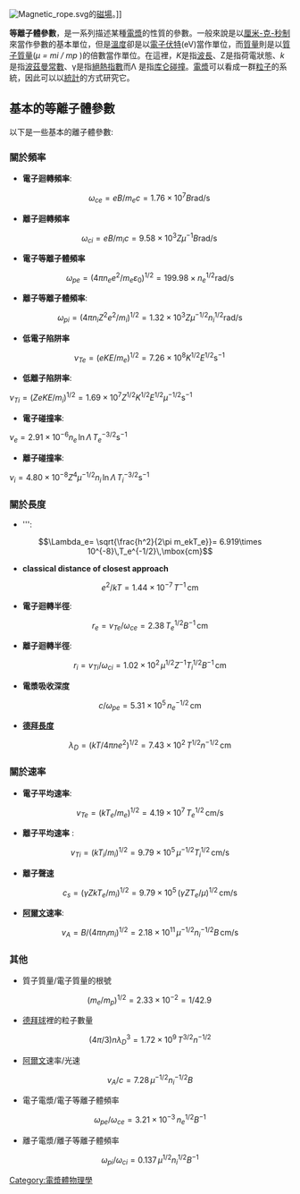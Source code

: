 {{NoteTA|G1=物理學}}
[[File:Magnetic_rope.svg|thumb]]的[[磁場|磁場]]。]]

'''等離子體參數'''，是一系列描述某種[[電漿|電漿]]的性質的參數。一般來說是以[[厘米-克-秒制|厘米-克-秒制]]來當作參數的基本單位，但是[[溫度|溫度]]卻是以[[電子伏特|電子伏特]](eV)當作單位，而[[質量|質量]]則是以[[質子|質子]][[質量|質量]](''μ = mi / mp'' )的倍數當作單位。在這裡，'' K''是指[[波長|波長]]、Z是指荷電狀態、''k''是指[[波茲曼常數|波茲曼常數]]、γ是指[[絕熱指數|絕熱指數]]而Λ 是指[[库仑碰撞|库仑碰撞]]。[[電漿|電漿]]可以看成一群[[粒子|粒子]]的系統，因此可以以[[統計學|統計]]的方式研究它。

== 基本的等離子體參數 ==
以下是一些基本的離子體參數:
===關於頻率===
*'''電子迴轉頻率''': 
:<math>\omega_{ce} = eB/m_ec = 1.76 \times 10^7 B \mbox{rad/s} \,</math>
*'''離子迴轉頻率'''
:<math>\omega_{ci} = eB/m_ic = 9.58 \times 10^3 Z \mu^{-1} B \mbox{rad/s} \,</math>
*'''電子等離子體頻率''' 
:<math>\omega_{pe} = (4\pi n_ee^2/m_e\varepsilon_0)^{1/2} = 199.98\times n_e^{1/2} \mbox{rad/s}</math>
*'''離子等離子體頻率''': 
:<math>\omega_{pi} = (4\pi n_iZ^2e^2/m_i)^{1/2} = 1.32 \times 10^3 Z \mu^{-1/2} n_i^{1/2} \mbox{rad/s}</math>
*'''低電子陷阱率'''
:<math>\nu_{Te} = (eKE/m_e)^{1/2} = 7.26 \times 10^8 K^{1/2} E^{1/2} \mbox{s}^{-1} \,</math>
*'''低離子陷阱率''':
<math>\nu_{Ti} = (ZeKE/m_i)^{1/2} = 1.69 \times 10^7 Z^{1/2} K^{1/2} E^{1/2} \mu^{-1/2} \mbox{s}^{-1} \,</math>
* '''電子碰撞率''':
<math>\nu_e = 2.91 \times 10^{-6} n_e\,\ln\Lambda\,T_e^{-3/2} \mbox{s}^{-1}</math>
*'''離子碰撞率''':
<math>\nu_i = 4.80 \times 10^{-8} Z^4 \mu^{-1/2} n_i\,\ln\Lambda\,T_i^{-3/2} \mbox{s}^{-1}</math>

=== 關於長度 ===
*''':
:<math>\Lambda_e= \sqrt{\frac{h^2}{2\pi m_ekT_e}}= 6.919\times 10^{-8}\,T_e^{-1/2}\,\mbox{cm}</math>
*'''classical distance of closest approach'''
:<math>e^2/kT=1.44\times10^{-7}\,T^{-1}\,\mbox{cm}</math>
*'''電子迴轉半徑''':
:<math>r_e = v_{Te}/\omega_{ce} = 2.38\,T_e^{1/2}B^{-1}\,\mbox{cm}</math>
*'''離子迴轉半徑''':
:<math>r_i = v_{Ti}/\omega_{ci} = 1.02\times10^2\,\mu^{1/2}Z^{-1}T_i^{1/2}B^{-1}\,\mbox{cm}</math>
*'''電漿吸收深度'''
:<math>c/\omega_{pe} = 5.31\times10^5\,n_e^{-1/2}\,\mbox{cm}</math>
*'''[[德拜長度|德拜長度]]'''
:<math>\lambda_D = (kT/4\pi ne^2)^{1/2} = 7.43\times10^2\,T^{1/2}n^{-1/2}\,\mbox{cm}</math>
=== 關於速率 ===
*'''電子平均速率''':
:<math>v_{Te} = (kT_e/m_e)^{1/2} = 4.19\times10^7\,T_e^{1/2}\,\mbox{cm/s}</math>
*'''離子平均速率''' :
:<math>v_{Ti} = (kT_i/m_i)^{1/2} = 9.79\times10^5\,\mu^{-1/2}T_i^{1/2}\,\mbox{cm/s}</math>
*'''離子聲速'''
:<math>c_s = (\gamma ZkT_e/m_i)^{1/2} = 9.79\times10^5\,(\gamma ZT_e/\mu)^{1/2}\,\mbox{cm/s}</math>
*'''[[漢尼斯·阿爾文|阿爾文]]速率''':
:<math>v_A = B/(4\pi n_im_i)^{1/2} = 2.18\times10^{11}\,\mu^{-1/2}n_i^{-1/2}B\,\mbox{cm/s}</math>
===其他===
*質子質量/電子質量的根號
:<math>(m_e/m_p)^{1/2} = 2.33\times10^{-2} = 1/42.9 \,</math>
*[[德拜球|德拜球]]裡的粒子數量
:<math>(4\pi/3)n\lambda_D^3 = 1.72\times10^9\,T^{3/2}n^{-1/2}</math>
* [[漢尼斯·阿爾文|阿爾文]]速率/光速
:<math>v_A/c = 7.28\,\mu^{-1/2}n_i^{-1/2}B</math>
* 電子電漿/電子等離子體頻率
:<math>\omega_{pe}/\omega_{ce} = 3.21\times10^{-3}\,n_e^{1/2}B^{-1}</math>
* 離子電漿/離子等離子體頻率
:<math>\omega_{pi}/\omega_{ci} = 0.137\,\mu^{1/2}n_i^{1/2}B^{-1}</math>

[[Category:電漿體物理學|Category:電漿體物理學]]